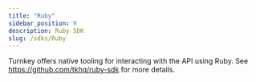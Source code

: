 ```yaml
---
title: "Ruby"
sidebar_position: 9
description: Ruby SDK
slug: /sdks/Ruby
---
```


Turnkey offers native tooling for interacting with the API using Ruby. See https://github.com/tkhq/ruby-sdk for more details.
